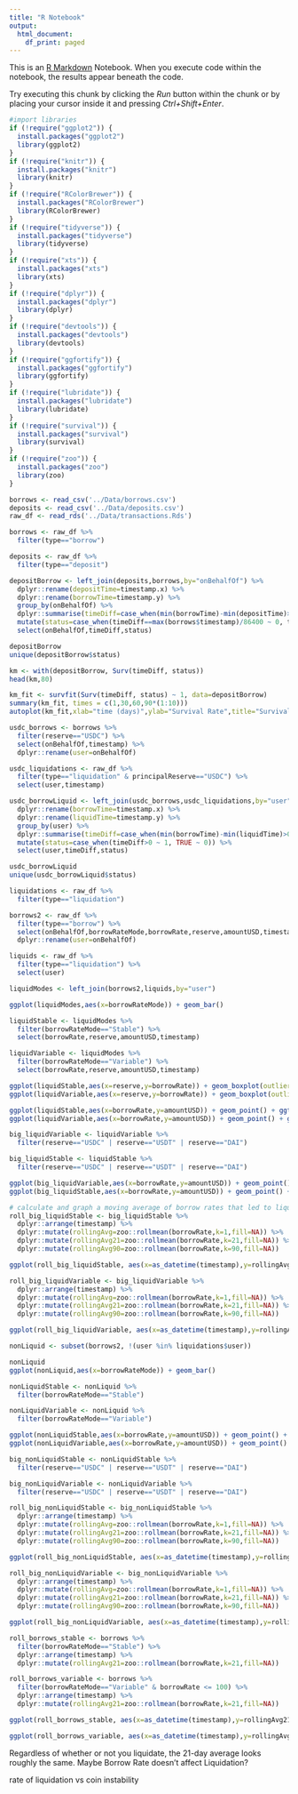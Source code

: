```yaml
---
title: "R Notebook"
output:
  html_document:
    df_print: paged
---
```


This is an [R Markdown](http://rmarkdown.rstudio.com) Notebook. When you execute code within the notebook, the results appear beneath the code. 

Try executing this chunk by clicking the *Run* button within the chunk or by placing your cursor inside it and pressing *Ctrl+Shift+Enter*. 

```r
#import libraries
if (!require("ggplot2")) {
  install.packages("ggplot2")
  library(ggplot2)
}
if (!require("knitr")) {
  install.packages("knitr")
  library(knitr)
}
if (!require("RColorBrewer")) {
  install.packages("RColorBrewer")
  library(RColorBrewer)
}
if (!require("tidyverse")) {
  install.packages("tidyverse")
  library(tidyverse)
}
if (!require("xts")) {
  install.packages("xts")
  library(xts)
}
if (!require("dplyr")) {
  install.packages("dplyr")
  library(dplyr)
}
if (!require("devtools")) {
  install.packages("devtools")
  library(devtools)
}
if (!require("ggfortify")) {
  install.packages("ggfortify")
  library(ggfortify)
}
if (!require("lubridate")) {
  install.packages("lubridate")
  library(lubridate)
}
if (!require("survival")) {
  install.packages("survival")
  library(survival)
}
if (!require("zoo")) {
  install.packages("zoo")
  library(zoo)
}
```

```r
borrows <- read_csv('../Data/borrows.csv')
deposits <- read_csv('../Data/deposits.csv')
raw_df <- read_rds('../Data/transactions.Rds')
```

```r
borrows <- raw_df %>%
  filter(type=="borrow")

deposits <- raw_df %>%
  filter(type=="deposit")

depositBorrow <- left_join(deposits,borrows,by="onBehalfOf") %>%
  dplyr::rename(depositTime=timestamp.x) %>%
  dplyr::rename(borrowTime=timestamp.y) %>%
  group_by(onBehalfOf) %>%
  dplyr::summarise(timeDiff=case_when(min(borrowTime)-min(depositTime)>0 ~ (min(borrowTime)-min(depositTime))/86400, TRUE ~ as.double(max(borrows$timestamp)/86400))) %>%
  mutate(status=case_when(timeDiff==max(borrows$timestamp)/86400 ~ 0, timeDiff>0 ~ 1, TRUE ~ 0)) %>%
  select(onBehalfOf,timeDiff,status)

depositBorrow
unique(depositBorrow$status)
```

```r
km <- with(depositBorrow, Surv(timeDiff, status))
head(km,80)
```

```r
km_fit <- survfit(Surv(timeDiff, status) ~ 1, data=depositBorrow)
summary(km_fit, times = c(1,30,60,90*(1:10)))
autoplot(km_fit,xlab="time (days)",ylab="Survival Rate",title="Survival Rate of Deposit before the first Borrow")
```

```r
usdc_borrows <- borrows %>%
  filter(reserve=="USDC") %>%
  select(onBehalfOf,timestamp) %>%
  dplyr::rename(user=onBehalfOf)

usdc_liquidations <- raw_df %>%
  filter(type=="liquidation" & principalReserve=="USDC") %>%
  select(user,timestamp)

usdc_borrowLiquid <- left_join(usdc_borrows,usdc_liquidations,by="user") %>%
  dplyr::rename(borrowTime=timestamp.x) %>%
  dplyr::rename(liquidTime=timestamp.y) %>%
  group_by(user) %>%
  dplyr::summarise(timeDiff=case_when(min(borrowTime)-min(liquidTime)>0 ~ min(borrowTime)-min(liquidTime), TRUE ~ as.integer(max(usdc_borrows$timestamp)))) %>%
  mutate(status=case_when(timeDiff>0 ~ 1, TRUE ~ 0)) %>%
  select(user,timeDiff,status)

usdc_borrowLiquid
unique(usdc_borrowLiquid$status)
```

```r
liquidations <- raw_df %>%
  filter(type=="liquidation")
```


```r
borrows2 <- raw_df %>%
  filter(type=="borrow") %>%
  select(onBehalfOf,borrowRateMode,borrowRate,reserve,amountUSD,timestamp) %>%
  dplyr::rename(user=onBehalfOf)

liquids <- raw_df %>%
  filter(type=="liquidation") %>%
  select(user)

liquidModes <- left_join(borrows2,liquids,by="user")

ggplot(liquidModes,aes(x=borrowRateMode)) + geom_bar()
```

```r
liquidStable <- liquidModes %>%
  filter(borrowRateMode=="Stable") %>%
  select(borrowRate,reserve,amountUSD,timestamp)

liquidVariable <- liquidModes %>%
  filter(borrowRateMode=="Variable") %>%
  select(borrowRate,reserve,amountUSD,timestamp)

ggplot(liquidStable,aes(x=reserve,y=borrowRate)) + geom_boxplot(outlier.shape=NA) + ggtitle("Borrow Rate for Every Stable Borrow that Liquidated by Reserve")
ggplot(liquidVariable,aes(x=reserve,y=borrowRate)) + geom_boxplot(outlier.shape=NA) + ggtitle("Borrow Rate for Every Variable Borrow that Liquidated by Reserve")

ggplot(liquidStable,aes(x=borrowRate,y=amountUSD)) + geom_point() + ggtitle("Amount USD vs Borrow Rate for every Stable Borrow that Liquidated")
ggplot(liquidVariable,aes(x=borrowRate,y=amountUSD)) + geom_point() + ggtitle("Amount USD vs Borrow Rate for every Variable Borrow that Liquidated")
```

```r
big_liquidVariable <- liquidVariable %>%
  filter(reserve=="USDC" | reserve=="USDT" | reserve=="DAI")

big_liquidStable <- liquidStable %>%
  filter(reserve=="USDC" | reserve=="USDT" | reserve=="DAI")

ggplot(big_liquidVariable,aes(x=borrowRate,y=amountUSD)) + geom_point() + ggtitle("Amount USD vs Borrow Rate for every Variable Borrow that Liquidated (Big 3)")
ggplot(big_liquidStable,aes(x=borrowRate,y=amountUSD)) + geom_point() + ggtitle("Amount USD vs Borrow Rate for every Stable Borrow that Liquidated (Big 3)")
```

```r
# calculate and graph a moving average of borrow rates that led to liquidation for both stable and variable borrows
roll_big_liquidStable <- big_liquidStable %>%
  dplyr::arrange(timestamp) %>%
  dplyr::mutate(rollingAvg=zoo::rollmean(borrowRate,k=1,fill=NA)) %>%
  dplyr::mutate(rollingAvg21=zoo::rollmean(borrowRate,k=21,fill=NA)) %>%
  dplyr::mutate(rollingAvg90=zoo::rollmean(borrowRate,k=90,fill=NA))

ggplot(roll_big_liquidStable, aes(x=as_datetime(timestamp),y=rollingAvg21)) + geom_line() + xlab("Date") + ylab("Average Borrow Rate") + ggtitle("21-Day Rolling Average for Stable Borrow Rates that Liquidated over Time") + geom_vline(xintercept=as_datetime(1621344738), linetype="dotted")

roll_big_liquidVariable <- big_liquidVariable %>%
  dplyr::arrange(timestamp) %>%
  dplyr::mutate(rollingAvg=zoo::rollmean(borrowRate,k=1,fill=NA)) %>%
  dplyr::mutate(rollingAvg21=zoo::rollmean(borrowRate,k=21,fill=NA)) %>%
  dplyr::mutate(rollingAvg90=zoo::rollmean(borrowRate,k=90,fill=NA))

ggplot(roll_big_liquidVariable, aes(x=as_datetime(timestamp),y=rollingAvg21)) + geom_line() + xlab("Date") + ylab("Average Borrow Rate") + ggtitle("21-Day Rolling Average for Variable Borrow Rates that Liquidated over Time") + geom_vline(xintercept=as_datetime(1621344738), linetype="dotted")
```

```r
nonLiquid <- subset(borrows2, !(user %in% liquidations$user))

nonLiquid
ggplot(nonLiquid,aes(x=borrowRateMode)) + geom_bar()
```

```r
nonLiquidStable <- nonLiquid %>%
  filter(borrowRateMode=="Stable")

nonLiquidVariable <- nonLiquid %>%
  filter(borrowRateMode=="Variable")

ggplot(nonLiquidStable,aes(x=borrowRate,y=amountUSD)) + geom_point() + ggtitle("Stable Borrows that did NOT Liquidate")
ggplot(nonLiquidVariable,aes(x=borrowRate,y=amountUSD)) + geom_point() + ggtitle("Variable Borrows that did NOT Liquidate")
```

```r
big_nonLiquidStable <- nonLiquidStable %>%
  filter(reserve=="USDC" | reserve=="USDT" | reserve=="DAI")

big_nonLiquidVariable <- nonLiquidVariable %>%
  filter(reserve=="USDC" | reserve=="USDT" | reserve=="DAI")
```

```r
roll_big_nonLiquidStable <- big_nonLiquidStable %>%
  dplyr::arrange(timestamp) %>%
  dplyr::mutate(rollingAvg=zoo::rollmean(borrowRate,k=1,fill=NA)) %>%
  dplyr::mutate(rollingAvg21=zoo::rollmean(borrowRate,k=21,fill=NA)) %>%
  dplyr::mutate(rollingAvg90=zoo::rollmean(borrowRate,k=90,fill=NA))

ggplot(roll_big_nonLiquidStable, aes(x=as_datetime(timestamp),y=rollingAvg21)) + geom_line() + xlab("Date") + ylab("Average Borrow Rate") + ggtitle("21-Day Rolling Average for Stable Borrow Rates that Did Not Liquidate over Time") + geom_vline(xintercept=as_datetime(1621344738), linetype="dotted")

roll_big_nonLiquidVariable <- big_nonLiquidVariable %>%
  dplyr::arrange(timestamp) %>%
  dplyr::mutate(rollingAvg=zoo::rollmean(borrowRate,k=1,fill=NA)) %>%
  dplyr::mutate(rollingAvg21=zoo::rollmean(borrowRate,k=21,fill=NA)) %>%
  dplyr::mutate(rollingAvg90=zoo::rollmean(borrowRate,k=90,fill=NA))

ggplot(roll_big_nonLiquidVariable, aes(x=as_datetime(timestamp),y=rollingAvg21)) + geom_line() + xlab("Date") + ylab("Average Borrow Rate") + ggtitle("21-Day Rolling Average for Variable Borrow Rates that Did Not Liquidate over Time") + geom_vline(xintercept=as_datetime(1621344738), linetype="dotted")
```

```r
roll_borrows_stable <- borrows %>%
  filter(borrowRateMode=="Stable") %>%
  dplyr::arrange(timestamp) %>%
  dplyr::mutate(rollingAvg21=zoo::rollmean(borrowRate,k=21,fill=NA))

roll_borrows_variable <- borrows %>%
  filter(borrowRateMode=="Variable" & borrowRate <= 100) %>%
  dplyr::arrange(timestamp) %>%
  dplyr::mutate(rollingAvg21=zoo::rollmean(borrowRate,k=21,fill=NA))

ggplot(roll_borrows_stable, aes(x=as_datetime(timestamp),y=rollingAvg21)) + geom_line() + xlab("Date") + ylab("Average Borrow Rate") + ggtitle("21-Day Rolling Average for Stable Borrow Rates over Time") + geom_vline(xintercept=as_datetime(1621344738), linetype="dotted")

ggplot(roll_borrows_variable, aes(x=as_datetime(timestamp),y=rollingAvg21)) + geom_line() + xlab("Date") + ylab("Average Borrow Rate") + ggtitle("21-Day Rolling Average for Variable Borrow Rates over Time") + geom_vline(xintercept=as_datetime(1621344738), linetype="dotted")
```

Regardless of whether or not you liquidate, the 21-day average looks roughly the same. Maybe Borrow Rate doesn't affect Liquidation?

rate of liquidation vs coin instability
